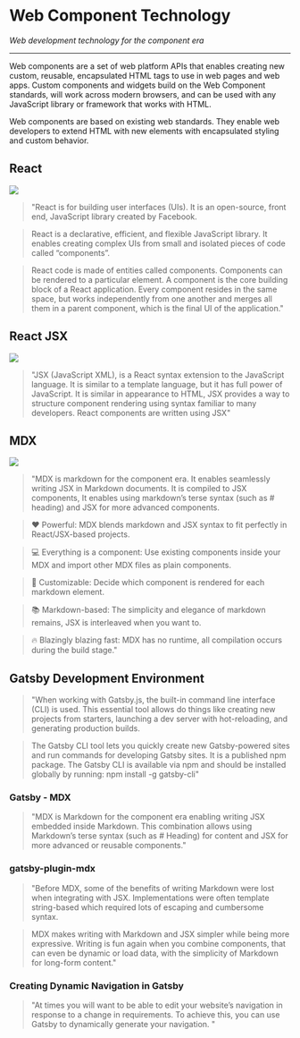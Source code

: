 

# Web Component Technology

*Web development technology for the component era*

***

Web components are a set of web platform APIs that enables creating new custom, reusable, encapsulated HTML tags to use in web pages and web apps. Custom components and widgets build on the Web Component standards, will work across modern browsers, and can be used with any JavaScript library or framework that works with HTML.

Web components are based on existing web standards. They enable web developers to extend HTML with new elements with encapsulated styling and custom behavior.


## React

<img height={100} src={reactLogo} />

> "React is for building user interfaces (UIs). It is an open-source, front end, JavaScript library created by Facebook.


> React is a declarative, efficient, and flexible JavaScript library. It enables creating complex UIs from small and isolated pieces of code called “components”.

>  React code is made of entities called components. Components can be rendered to a particular element. A component is the core building block of a React application. Every component resides in the same space, but works independently from one another and merges all them in a parent component, which is the final UI of the application."


## React JSX

<img height={100} src={webComponents} />

> "JSX (JavaScript XML), is a React syntax extension to the JavaScript language. It is similar to a template language, but it has full power of JavaScript. It is similar in appearance to HTML, JSX provides a way to structure component rendering using syntax familiar to many developers. React components are written using JSX"
 


## MDX

<img height={60} src={mdxLogo} /> 

>  "MDX is markdown for the component era. It enables seamlessly writing JSX in Markdown documents. It is compiled to JSX components, It enables using markdown’s terse syntax (such as # heading) and JSX for more advanced components.

>  ❤️ Powerful: MDX blends markdown and JSX syntax to fit perfectly in React/JSX-based projects.

>  💻 Everything is a component: Use existing components inside your MDX and import other MDX files as plain components.

>  🔧 Customizable: Decide which component is rendered for each markdown element.

>  📚 Markdown-based: The simplicity and elegance of markdown remains, JSX is interleaved when you want to.

>  🔥 Blazingly blazing fast: MDX has no runtime, all compilation occurs during the build stage."

## Gatsby Development Environment
> "When working with Gatsby.js, the built-in command line interface (CLI) is used. This essential tool allows do things like creating new projects from starters, launching a dev server with hot-reloading, and generating production builds.

> The Gatsby CLI tool lets you quickly create new Gatsby-powered sites and run commands for developing Gatsby sites. It is a published npm package. The Gatsby CLI is available via npm and should be installed globally by running: npm install -g gatsby-cli"

### Gatsby - MDX
> "MDX is Markdown for the component era enabling writing JSX embedded inside Markdown. This combination allows using Markdown’s terse syntax (such as # Heading) for content and JSX for more advanced or reusable components."

### gatsby-plugin-mdx
 > "Before MDX, some of the benefits of writing Markdown were lost when integrating with JSX. Implementations were often template string-based which required lots of escaping and cumbersome syntax.

> MDX makes writing with Markdown and JSX simpler while being more expressive. Writing is fun again when you combine components, that can even be dynamic or load data, with the simplicity of Markdown for long-form content."

### Creating Dynamic Navigation in Gatsby 
> "At times you will want to be able to edit your website’s navigation in response to a change in requirements. To achieve this, you can use Gatsby to dynamically generate your navigation. "
